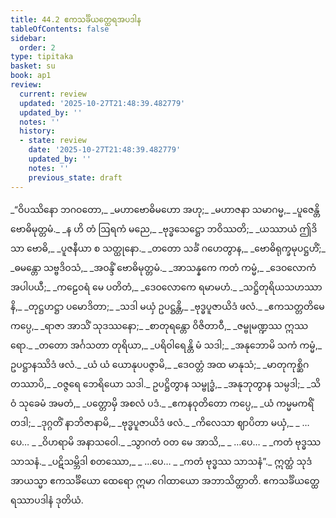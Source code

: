 ```yaml
---
title: 44.2 ဧကသင်္ခိယတ္ထေရအပဒါန
tableOfContents: false
sidebar:
  order: 2
type: tipitaka
basket: su
book: ap1
review:
  current: review
  updated: '2025-10-27T21:48:39.482779'
  updated_by: ''
  notes: ''
  history:
  - state: review
    date: '2025-10-27T21:48:39.482779'
    updated_by: ''
    notes: ''
    previous_state: draft
---
```



<ReviewStatus review={frontmatter.review} showDetails={true} />

<HypothesisAnnotation frontmatter={frontmatter} />

<DynamicBreadcrumb />

<Division number="13" book="ap1" e="ch" v="20" p="430">

<Paragraph number="5678" type="verses" book="ap1">
_“ဝိပဿိနော ဘဂဝတော,_  
_မဟာဗောဓိမဟော အဟု;_  
_မဟာဇနာ သမာဂမ္မ,_  
_ပူဇေန္တိ ဗောဓိမုတ္တမံ._  

</Paragraph>

</Division>
<Division number="14" book="ap1" e="ch" v="20" p="430">

<Paragraph number="5679" type="verses" book="ap1">
_န ဟိ တံ ဩရကံ မညေ,_  
_ဗုဒ္ဓသေဋ္ဌော ဘဝိဿတိ;_  
_ယဿာယံ ဤဒိသာ ဗောဓိ,_  
_ပူဇနီယာ စ သတ္ထုနော._  

</Paragraph>

</Division>
<Division number="15" book="ap1" e="ch" v="20" p="430">

<Paragraph number="5680" type="verses" book="ap1">
_တတော သင်္ခံ ဂဟေတွာန,_  
_ဗောဓိရုက္ခမုပဋ္ဌဟိံ;_  
_ဓမန္တော သဗ္ဗဒိဝသံ,_  
_အဝန္ဒိံ ဗောဓိမုတ္တမံ._  

</Paragraph>

</Division>
<Division number="16" book="ap1" e="ch" v="20" p="430">

<Paragraph number="5681" type="verses" book="ap1">
_အာသန္နကေ ကတံ ကမ္မံ,_  
_ဒေဝလောကံ အပါပယီ;_  
_ကဠေဝရံ မေ ပတိတံ,_  
_ဒေဝလောကေ ရမာမဟံ._  

</Paragraph>

</Division>
<Division number="17" book="ap1" e="ch" v="20" p="430">

<Paragraph number="5682" type="verses" book="ap1">
_သဋ္ဌိတုရိယသဟဿာနိ,_  
_တုဋ္ဌဟဋ္ဌာ ပမောဒိတာ;_  
_သဒါ မယှံ ဥပဋ္ဌန္တိ,_  
_ဗုဒ္ဓပူဇာယိဒံ ဖလံ._  

</Paragraph>

</Division>
<Division number="18" book="ap1" e="ch" v="20" p="430">

<Paragraph number="5683" type="verses" book="ap1">
_ဧကသတ္တတိမေ ကပ္ပေ,_  
_ရာဇာ အာသိံ သုဒဿနော;_  
_စာတုရန္တော ဝိဇိတာဝီ,_  
_ဇမ္ဗုမဏ္ဍဿ ဣဿရော._  

</Paragraph>

</Division>
<Division number="19" book="ap1" e="ch" v="20" p="430">

<Paragraph number="5684" type="verses" book="ap1">
_တတော အင်္ဂသတာ တုရိယာ,_  
_ပရိဝါရေန္တိ မံ သဒါ;_  
_အနုဘောမိ သကံ ကမ္မံ,_  
ဥပဋ္ဌာနဿိဒံ ဖလံ._  

</Paragraph>

</Division>
<Division number="20" book="ap1" e="ch" v="20" p="430">

<Paragraph number="5685" type="verses" book="ap1">
_ယံ ယံ ယောနုပပဇ္ဇာမိ,_  
_ဒေဝတ္တံ အထ မာနုသံ;_  
_မာတုကုစ္ဆိဂတဿာပိ,_  
_ဝဇ္ဇရေ ဘေရိယော သဒါ._  

</Paragraph>

</Division>
<Division number="21" book="ap1" e="ch" v="20" p="430">

<Paragraph number="5686" type="verses" book="ap1">
ဥပဋ္ဌိတွာန သမ္ဗုဒ္ဓံ,_  
_အနုဘုတွာန သမ္ပဒါ;_  
_သိဝံ သုခေမံ အမတံ,_  
_ပတ္တောမှိ အစလံ ပဒံ._  

</Paragraph>

</Division>
<Division number="22" book="ap1" e="ch" v="20" p="430">

<Paragraph number="5687" type="verses" book="ap1">
_ဧကနဝုတိတော ကပ္ပေ,_  
_ယံ ကမ္မမကရိံ တဒါ;_  
_ဒုဂ္ဂတိံ နာဘိဇာနာမိ,_  
_ဗုဒ္ဓပူဇာယိဒံ ဖလံ._  

</Paragraph>

</Division>
<Division number="23" book="ap1" e="ch" v="20" p="430">

<Paragraph number="5688" type="verses" book="ap1">
_ကိလေသာ ဈာပိတာ မယှံ,_  
_ …ပေ… _  
_ဝိဟရာမိ အနာသဝေါ._  

</Paragraph>

</Division>
<Division number="24" book="ap1" e="ch" v="20" p="431">

<Paragraph number="5689" type="verses" book="ap1">
_သွာဂတံ ဝတ မေ အာသိ,_  
_ …ပေ… _  
_ကတံ ဗုဒ္ဓဿ သာသနံ._  

</Paragraph>

</Division>
<Division number="25" book="ap1" e="ch" v="20" p="431">

<Paragraph number="5690" type="verses" book="ap1">
_ပဋိသမ္ဘိဒါ စတဿော,_  
_ …ပေ… _  
_ကတံ ဗုဒ္ဓဿ သာသနံ”._  

</Paragraph>

<Paragraph number="5691" book="ap1">
ဣတ္ထံ သုဒံ အာယသ္မာ ဧကသင်္ခိယော ထေရော ဣမာ ဂါထာယော အဘာသိတ္ထာတိ.

</Paragraph>
</Division>

<Paragraph number="5692" type="center" book="ap1">
ဧကသင်္ခိယတ္ထေရဿာပဒါနံ ဒုတိယံ.
</Paragraph>